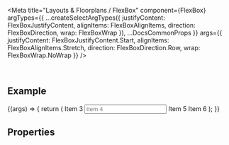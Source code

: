
<Meta
  title="Layouts & Floorplans / FlexBox"
  component={FlexBox}
  argTypes={{
    ...createSelectArgTypes({
      justifyContent: FlexBoxJustifyContent,
      alignItems: FlexBoxAlignItems,
      direction: FlexBoxDirection,
      wrap: FlexBoxWrap
    }),
    ...DocsCommonProps
  }}
  args={{
    justifyContent: FlexBoxJustifyContent.Start,
    alignItems: FlexBoxAlignItems.Stretch,
    direction: FlexBoxDirection.Row,
    wrap: FlexBoxWrap.NoWrap
  }}
/>

<DocsHeader />

<br />

## Example

<Canvas>
  <Story name="Default">
    {(args) => {
      return (
        <FlexBox {...args}>
          <Title>Item 1</Title>
          <Icon name="employee" tooltip="Item 2" />
          <Label>Item 3</Label>
          <Input placeholder="Item 4" />
          <Label>Item 5</Label>
          <Label>Item 6</Label>
        </FlexBox>
      );
    }}
  </Story>
</Canvas>

## Properties

<ArgsTable story="." />
